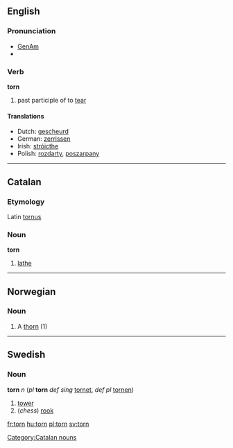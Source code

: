 ==English==

===Pronunciation===
{{rfap|UK}}
*[[w:General American|GenAm]] {{IPA|/tɔrn/}}
*{{audio|en-us-torn.ogg|Audio (US)}}

===Verb===
'''torn'''

# past participle of to [[tear]]

====Translations====
*Dutch: [[gescheurd]]
*German: [[zerrissen]]
*Irish: [[stróicthe]]
*Polish: [[rozdarty]], [[poszarpany]]

----

==Catalan==
===Etymology===
Latin [[tornus]]
===Noun===
'''torn'''

# [[lathe]]

[[Category:Catalan nouns]]

----

==Norwegian==
===Noun===
{{no-noun-c|torn}}
#A [[thorn]] (1)

----

==Swedish==
===Noun===
'''torn''' ''n'' (''pl'' '''torn''' ''def sing'' [[tornet]], ''def pl'' [[tornen]])

#[[tower]]
#(''chess'') [[rook]]

[[fr:torn]]
[[hu:torn]]
[[pl:torn]]
[[sv:torn]]